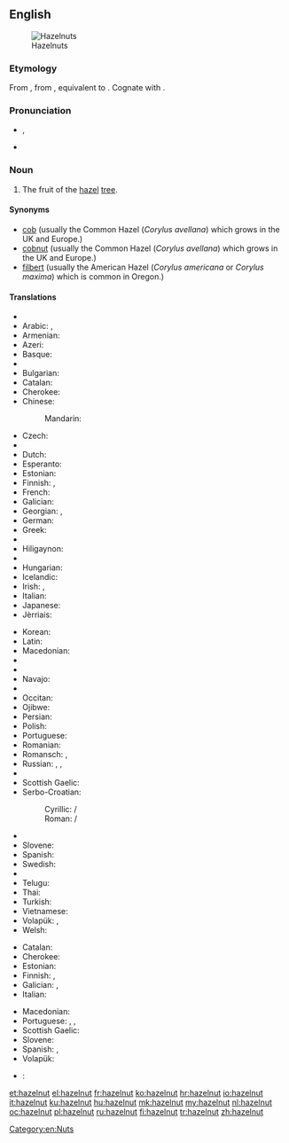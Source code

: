 ==English==
[[Image:Hazelnuts.jpg|thumb|Hazelnuts]]

===Etymology===
From {{etyl|enm}} {{term|haselnote|lang=enm}}, from {{etyl|ang}} {{term|hæselhnutu||hazelnut|lang=ang}}, equivalent to {{compound|hazel|nut|lang=-}}. Cognate with {{etyl|fy|-}} {{term|hazzenút||hazelnut|lang=fy}}.

===Pronunciation===
* {{IPA|/ˈheɪzəlnʌt/}}, {{X-SAMPA|/"heIz@lnVt/}}
* {{audio|en-us-hazelnut.ogg|Audio (US)}}

===Noun===
{{en-noun}}

# The fruit of the [[hazel]] [[tree]].

====Synonyms====
* [[cob]] (usually the Common Hazel (''Corylus avellana'') which grows in the UK and Europe.)
* [[cobnut]] (usually the Common Hazel (''Corylus avellana'') which grows in the UK and Europe.)
* [[filbert]] (usually the American Hazel (''Corylus americana'' or ''Corylus maxima'') which is common in Oregon.)

====Translations====
{{trans-top|fruit}}
* {{trreq|sq}}
* Arabic: {{t+|ar|بندق|alt=بُنْدُق|tr=búnduq|m}} {{qualifier|collective}}, {{t-|ar|بندقة|alt=بُنْدُقَة|tr=búnduqa|f}}
* Armenian: {{t-|hy|պնդուկ|tr=pnduk}}
* Azeri: {{t+|az|fındıq}}
* Basque: {{t-|eu|hur}}
* {{trreq|bn}}
* Bulgarian: {{t+|bg|лешник|m|tr=léšnik}}
* Catalan: {{t-|ca|avellana|f}}
* Cherokee: {{t-|chr|ᎠᏳᎩᏛ|tr=ayugidǝ}}
* Chinese:
*: Mandarin: {{t-|cmn|榛子|tr=zhēnzi|sc=Hani}}
* Czech: {{t+|cs|lískový ořech|m}}
* {{trreq|da}}
* Dutch: {{t+|nl|hazelnoot|f}}
* Esperanto: {{t-|eo|avelo}}
* Estonian: {{t-|et|sarapuupähkel}}
* Finnish: {{t+|fi|hasselpähkinä}}, {{t+|fi|pähkinä}}
* French: {{t+|fr|noisette|f}}
* Galician: {{t+|gl|abelá|f}}
* Georgian: {{t-|ka|კაკალი|tr=kakali|sc=Geor}}, {{t-|ka|ნიგოზი|tr=nigozi|sc=Geor}}
* German: {{t+|de|Haselnuss|f}}
* Greek: {{t+|el|φουντούκι|n|tr=fountoúki}}
* {{trreq|he}}
* Hiligaynon: {{tø|hil|abelyana|alt=abelyána}}
* {{trreq|hi}}
* Hungarian: {{t+|hu|mogyoró}}
* Icelandic: {{t+|is|heslihneta|f}}
* Irish: {{t-|ga|cnó coill|m}}, {{t-|ga|cnó gaelach|m}}
* Italian: {{t+|it|nocciola|f}}
* Japanese: {{t-|ja|ハシバミ|tr=hashibami}}
* Jèrriais: {{tø|roa-jer|codrette|f}}
{{trans-mid}}
* Korean: {{t+|ko|개암나무|tr=gaeamnamu|sc=Hang}}
* Latin: {{t-|la|abellana}}
* Macedonian: {{t-|mk|лешник|m|tr=léšnik}}
* {{trreq|ml}}
* {{trreq|mr}}
* Navajo: {{tø|nv|neeshchʼíínímazí}}
* {{trreq|no}}
* Occitan: {{t+|oc|avelana|f}}
* Ojibwe: {{tø|oj|bagaan}}
* Persian: {{t+|fa|فندق}}
* Polish: {{t-|pl|orzech laskowy|m}}
* Portuguese: {{t+|pt|avelã|f}}
* Romanian: {{t-|ro|alună|f}}
* Romansch: {{t-|rm|nitschola|f}}, {{t-|rm|nitschoula|f}}
* Russian: {{t-|ru|лесной орех|m|tr=lesnój oréx}}, {{t+|ru|фундук|m|tr=fundúk}}, {{t+|ru|орех|m|tr=oréx}}
* {{trreq|sa}}
* Scottish Gaelic: {{t-|gd|cnò challtainn|f}}
* Serbo-Croatian:
*: Cyrillic: {{t-|sh|лешник|m|sc=Cyrl}} / {{t-|sh|љешник|m|sc=Cyrl}}
*: Roman: {{t-|sh|lešnik|m}} / {{t-|sh|lješnik|m}}
* {{trreq|sk}}
* Slovene: {{t+|sl|lešnik|m}}
* Spanish: {{t+|es|avellana|f}}
* Swedish: {{t+|sv|hasselnöt|c}}
* {{trreq|ta}}
* Telugu: {{t-|te|లేత గోధుమ రంగు టెంకాయ|tr=lEta gOdhuma raMgu TeMkaaya|sc=Telu}}
* Thai: {{t-|th|ลูกฮาเซลนัท|tr=lôok haa sennát}}
* Turkish: {{t+|tr|fındık}}
* Vietnamese: {{t-|vi|hạt phỉ}}
* Volapük: {{qualifier|Corylus avellana < syn. Corylus tubulosa}} {{t-|vo|tuinavaälanöt}}, {{qualifier|kernel}} {{t-|vo|vaälanötaker}}
* Welsh: {{t-|cy|cneuen gyll|f}}
{{trans-bottom}}

{{trans-top|shrub}}
* Catalan: {{t-|ca|avellaner|m}}
* Cherokee: {{t-|chr|ᏳᎩᏓ|tr=yugida|sc=Cher}}
* Estonian: {{t-|et|sarapuu}}
* Finnish: {{t+|fi|pähkinäpensas}}, {{t+|fi|euroopanpähkinäpensas}}
* Galician: {{t+|gl|abeleira|f}}, {{t+|gl|abraira|f}}
* Italian: {{t-|it|nocciòlo|m}}
{{trans-mid}}
* Macedonian: {{t-|mk|лешник|m|tr=léšnik}}
* Portuguese: {{t+|pt|aveleira|f}}, {{t+|pt|avelaneira|f}}, {{t+|pt|avelãzeira|f}}
* Scottish Gaelic: {{t-|gd|calltainn|f}}
* Slovene: {{t+|sl|leska|f}}
* Spanish: {{t+|es|avellano|m}}, {{t-|es|avellanera|f}}
* Volapük: {{qualifier|Corylus avellana < syn. Corylus tubulosa}} {{t-|vo|tuinavaäl}}
{{trans-bottom}}

{{checktrans-top}}
* {{ttbc|sh}}: {{t-|sh|lješnjak}}
{{trans-bottom}}

[[Category:en:Nuts]]

[[et:hazelnut]]
[[el:hazelnut]]
[[fr:hazelnut]]
[[ko:hazelnut]]
[[hr:hazelnut]]
[[io:hazelnut]]
[[it:hazelnut]]
[[ku:hazelnut]]
[[hu:hazelnut]]
[[mk:hazelnut]]
[[my:hazelnut]]
[[nl:hazelnut]]
[[oc:hazelnut]]
[[pl:hazelnut]]
[[ru:hazelnut]]
[[fi:hazelnut]]
[[tr:hazelnut]]
[[zh:hazelnut]]